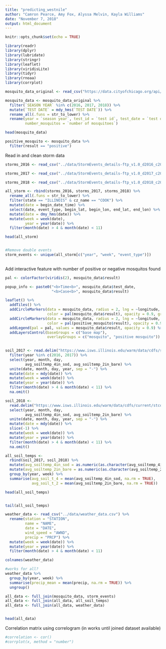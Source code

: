 ```yaml
---
title: "predicting_westnile"
author: "Camron Pearce, Amy Fox, Alyssa Melvin, Kayla Williams"
date: "November 7, 2018"
output: html_document
---
```


```r
knitr::opts_chunk$set(echo = TRUE)
```



```r
library(readr)
library(dplyr)
library(lubridate)
library(stringr)
library(leaflet)
library(viridisLite)
library(tidyr)
library(rnoaa)
library(corrplot)

```

```r
mosquito_data_original <- read_csv("https://data.cityofchicago.org/api/views/jqe8-8r6s/rows.csv?accessType=DOWNLOAD") 

mosquito_data <- mosquito_data_original %>%
  filter(`SEASON YEAR` %in% c(2016, 2017, 2018)) %>%
  mutate(`TEST DATE` = mdy_hms(`TEST DATE`)) %>%
  rename_all(.funs = str_to_lower) %>%
  rename(year = `season year`, test_id = `test id`, test_date = `test date`,
         number_mosquitos = `number of mosquitoes`)

head(mosquito_data)

positive_mosquito <- mosquito_data %>%
  filter(result == "positive")


```

Read in and clean storm data
```r
storms_2016 <- read_csv("../data/StormEvents_details-ftp_v1.0_d2016_c20180718.csv") 

storms_2017 <- read_csv("../data/StormEvents_details-ftp_v1.0_d2017_c20181017.csv")

storms_2018 <- read_csv("../data/StormEvents_details-ftp_v1.0_d2018_c20181017.csv")

all_storm <- rbind(storms_2016, storms_2017, storms_2018) %>%
  rename_all(.funs = str_to_lower) %>%
  filter(state == "ILLINOIS" & cz_name == "COOK") %>%
  mutate(date = begin_date_time) %>%
  select(date, event_type, begin_lat, begin_lon, end_lat, end_lon) %>%
  mutate(date = dmy_hms(date)) %>%
  mutate(week = week(date), 
         year = year(date)) %>%
  filter(month(date) > 4 & month(date) < 11)

head(all_storm)


#Remove double events 
storm_events <- unique(all_storm[c("year", "week", "event_type")])
  
```

Add interactive feature with number of positive or negative mosquitos found
```r

pal <- colorFactor(viridis(2), mosquito_data$result)

popup_info <- paste0("<b>Time<b>", mosquito_data$test_date,
                     "<b>Case<b>", mosquito_data$result)

leaflet() %>%
  addTiles() %>%
  addCircleMarkers(data = mosquito_data, radius = 2, lng = ~longitude, lat = ~latitude, 
                   color = pal(mosquito_data$result), opacity = 0.9, group = "mosquito", popup = popup_info) %>% 
  addCircleMarkers(data = mosquito_data, radius = 2, lng = ~longitude, lat = ~latitude, 
                   color = pal(positive_mosquito$result), opacity = 0.9, group = "positive mosquito") %>%
  addLegend(pal = pal, values = mosquito_data$result, opacity = 0.9) %>%
  addLayersControl(baseGroups = c("base map"),
                   overlayGroups = c("mosquito", "positive mosquito"))
  
```



```r
soil_2017 <- read.delim("https://www.isws.illinois.edu/warm/data/cdfs/stcday.txt") %>% 
  filter(year %in% c(2016, 2017)) %>%
  select(year, month, day,
         avg_soiltemp_4in_sod, avg_soiltemp_2in_bare) %>% 
  unite(date, month, day, year, sep = "-") %>% 
  mutate(date = mdy(date)) %>% 
  mutate(week = week(date)) %>% 
  mutate(year = year(date)) %>%
  filter(month(date) > 4 & month(date) < 11) %>%
  na.omit()

soil_2018 <- 
  read.delim("https://www.isws.illinois.edu/warm/data/cdfs/current/stcday18.txt") %>% 
  select(year, month, day,
         avg_soiltemp_4in_sod, avg_soiltemp_2in_bare) %>% 
  unite(date, month, day, year, sep = "-") %>% 
  mutate(date = mdy(date)) %>% 
  slice(-1) %>% 
  mutate(week = week(date)) %>% 
  mutate(year = year(date)) %>%
  filter(month(date) > 4 & month(date) < 11) %>%
  na.omit()

all_soil_temps <-
  rbind(soil_2017, soil_2018) %>% 
  mutate(avg_soiltemp_4in_sod = as.numeric(as.character(avg_soiltemp_4in_sod))) %>%
  mutate(avg_soiltemp_2in_bare = as.numeric(as.character(avg_soiltemp_2in_bare))) %>%
  group_by(year, week) %>% 
  summarise(avg_soil_t_4 = mean(avg_soiltemp_4in_sod, na.rm = TRUE),
            avg_soil_t_2 = mean(avg_soiltemp_2in_bare, na.rm = TRUE))

head(all_soil_temps)


tail(all_soil_temps)

```



```r


weather_data <- read_csv("../data/weather_data.csv") %>% 
  rename(station = "STATION",
         name = "NAME",
         date = "DATE",
         wind_speed = "AWND",
         precip = "PRCP") %>% 
  mutate(week = week(date)) %>% 
  mutate(year = year(date)) %>%
  filter(month(date) > 4 & month(date) < 11)

colnames(weather_data)

#works for all?
weather_data %>% 
  group_by(year, week) %>% 
  summarise(precip_mean = mean(precip, na.rm = TRUE)) %>% 
  ungroup()
```


```r

all_data <- full_join(mosquito_data, storm_events)
all_data <- full_join(all_data, all_soil_temps)
all_data <- full_join(all_data, weather_data)


head(all_data)

```


Correlation matrix using correlogram (in works until joined dataset available)

```r
#correlation <- cor()
#corrplot(x, method = "number")
```



